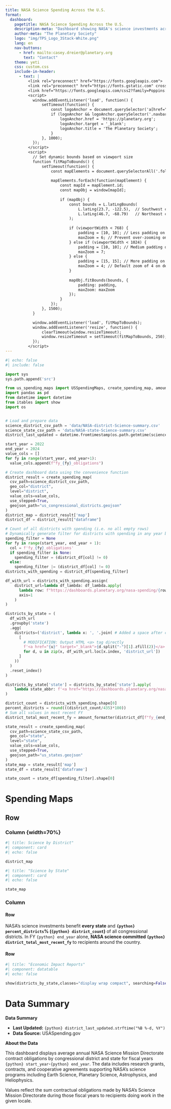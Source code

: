```yaml
---
title: NASA Science Spending Across the U.S.
format:
  dashboard:
    pagetitle: NASA Science Spending Across the U.S.
    description-meta: "Dashboard showing NASA's science investments across the United States."
    author-meta: "The Planetary Society"
    logo: "img/TPS_Logo_3Stack-White.png"
    lang: en
    nav-buttons:
      - href: mailto:casey.dreier@planetary.org
        text: "Contact"
    theme: yeti
    css: custom.css
    include-in-header:
      - text: |
          <link rel="preconnect" href="https://fonts.googleapis.com">
          <link rel="preconnect" href="https://fonts.gstatic.com" crossorigin>
          <link href="https://fonts.googleapis.com/css2?family=Poppins:wght@300;400;500;700&display=swap" rel="stylesheet">
          <script>
            window.addEventListener('load', function() {
                setTimeout(function() {
                    const logoAnchor = document.querySelector('a[href="#"]');
                    if (logoAnchor && logoAnchor.querySelector('.navbar-logo')) {
                        logoAnchor.href = 'https://planetary.org';
                        logoAnchor.target = '_blank';
                        logoAnchor.title = 'The Planetary Society';
                    }
                }, 1000);
            });
          </script>
          <script>
            // Set dynamic bounds based on viewport size
            function fitMapToBounds() {
                setTimeout(function() {
                    const mapElements = document.querySelectorAll('.folium-map');
                    
                    mapElements.forEach(function(mapElement) {
                        const mapId = mapElement.id;
                        const mapObj = window[mapId];
                        
                        if (mapObj) {
                            const bounds = L.latLngBounds(
                                L.latLng(23.7, -122.5),  // Southwest corner
                                L.latLng(46.7, -68.79)   // Northeast corner
                            );
                            
                            if (viewportWidth < 768) {
                                padding = [10, 10]; // Less padding on mobile
                                maxZoom = 6; // Prevent over-zooming on mobile
                            } else if (viewportWidth < 1024) {
                                padding = [10, 10]; // Medium padding on tablet
                                maxZoom = 7;
                            } else {
                                padding = [15, 15]; // More padding on desktop
                                maxZoom = 4; // Default zoom of 4 on desktop
                            }
                            
                            mapObj.fitBounds(bounds, {
                                padding: padding,
                                maxZoom: maxZoom
                            });
                        }
                    });
                }, 1500);
            }

            window.addEventListener('load', fitMapToBounds);
            window.addEventListener('resize', function() {
                clearTimeout(window.resizeTimeout);
                window.resizeTimeout = setTimeout(fitMapToBounds, 250);
            });
          </script>
---
```


```python
#| echo: false
#| include: false

import sys
sys.path.append('src')

from us_spending_maps import USSpendingMaps, create_spending_map, amount_formatter
import pandas as pd
from datetime import datetime
from itables import show
import os


# Load and prepare data
science_district_csv_path = 'data/NASA-district-Science-summary.csv'
science_state_csv_path = 'data/NASA-state-Science-summary.csv'
district_last_updated = datetime.fromtimestamp(os.path.getmtime(science_district_csv_path))

start_year = 2022
end_year = 2024
value_cols = []
for fy in range(start_year, end_year+1):
  value_cols.append(f"fy_{fy}_obligations")

# Create dashboard data using the convenience function
district_result = create_spending_map(
  csv_path=science_district_csv_path,
  geo_col="district",
  level="district",
  value_cols=value_cols,
  use_stepped=True,
  geojson_path="us_congressional_districts.geojson"
)
district_map = district_result['map']
district_df = district_result["dataframe"]

# Count of all districts with spending (i.e. no all empty rows)
# Dynamically generate filter for districts with spending in any year between start_year and end_year
spending_filter = None
for fy in range(start_year, end_year + 1):
  col = f'fy_{fy}_obligations'
  if spending_filter is None:
    spending_filter = (district_df[col] != 0)
  else:
    spending_filter |= (district_df[col] != 0)
districts_with_spending = district_df[spending_filter]

df_with_url = districts_with_spending.assign(
    district_url=lambda df_lambda: df_lambda.apply(
      lambda row: f"https://dashboards.planetary.org/nasa-spending/{row['state']}/{str(row['district'].split('-')[1]).zfill(2)}/science.html",
      axis=1
    )
)

districts_by_state = (
  df_with_url
  .groupby('state')
  .agg(
    districts=('district', lambda x: ', '.join( # Added a space after comma for better readability if multiple links
      [
        # MODIFICATION: Output HTML <a> tag directly
        f'<a href="{u}" target="_blank">{d.split("-")[1].zfill(2)}</a>'
        for d, u in zip(x, df_with_url.loc[x.index, 'district_url'])
      ]
    ))
  )
  .reset_index()
)

districts_by_state['state'] = districts_by_state['state'].apply(
    lambda state_abbr: f'<a href="https://dashboards.planetary.org/nasa-spending/{state_abbr}/science.html" target="_blank">{state_abbr}</a>'
)

district_count = districts_with_spending.shape[0]
percent_districts = round(((district_count/435)*100))
# Sum all values in most recent FY
district_total_most_recent_fy = amount_formatter(district_df[f"fy_{end_year}_obligations"].sum(), False)

state_result = create_spending_map(
  csv_path=science_state_csv_path,
  geo_col="state",
  level="state",
  value_cols=value_cols,
  use_stepped=True,
  geojson_path="us_states.geojson"
)
state_map = state_result['map']
state_df = state_result['dataframe']

state_count = state_df[spending_filter].shape[0]

```

# Spending Maps

## Row

### Column {width=70%}{.tabset}

```python
#| title: Science by District"
#| component: card
#| echo: false

district_map
```

```python
#| title: "Science by State" 
#| component: card
#| echo: false

state_map

```

### Column {width=30%}

#### Row {height=35%}

::: {.card title="NASA Science is Everywhere" class="highlight"}
NASA's science investments benefit **every state** and **`{python} percent_districts`% (`{python} district_count`)** of all congressional districts. In FY `{python} end_year` alone, **NASA science committed `{python} district_total_most_recent_fy`** to recipients around the country.
:::


#### Row
```python
#| title: "Economic Impact Reports" 
#| component: datatable
#| echo: false

show(districts_by_state,classes="display wrap compact", searching=False, info=False)
```


# Data Summary

::: {.card}
**Data Summary**

- **Last Updated:** `{python} district_last_updated.strftime("%B %-d, %Y")`
- **Data Source:** USASpending.gov

**About the Data**

This dashboard displays average annual NASA Science Mission Directorate contract obligations by congressional district and state for fiscal years `{python} start_year`-`{python} end_year`. The data includes research grants, contracts, and cooperative agreements supporting NASA's science programs including Earth Science, Planetary Science, Astrophysics, and Heliophysics.

Values reflect the sum contractual obligations made by NASA's Science Mission Directorate during those fiscal years to recipients doing work in the given locale.
:::